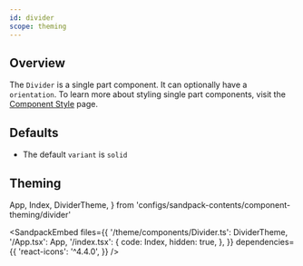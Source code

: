 ```yaml
---
id: divider
scope: theming
---
```


## Overview

The `Divider` is a single part component. It can optionally have a
`orientation`. To learn more about styling single part components, visit the
[Component Style](/docs/styled-system/component-style#styling-single-part-components) page.

## Defaults

- The default `variant` is `solid`

## Theming

  App,
  Index,
  DividerTheme,
} from 'configs/sandpack-contents/component-theming/divider'

<SandpackEmbed
  files={{
    '/theme/components/Divider.ts': DividerTheme,
    '/App.tsx': App,
    '/index.tsx': {
      code: Index,
      hidden: true,
    },
  }}
  dependencies={{
    'react-icons': '^4.4.0',
  }}
/>